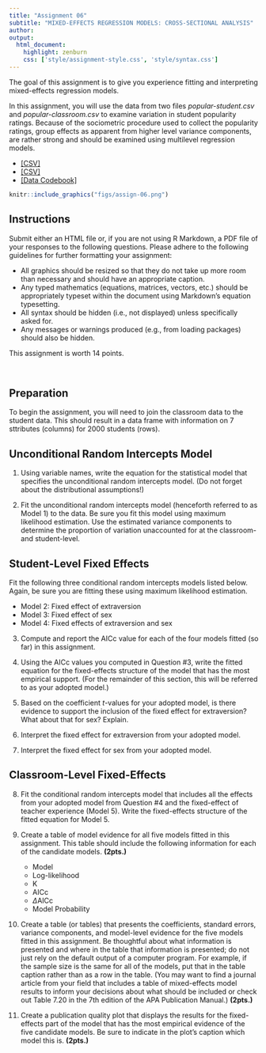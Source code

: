 ```yaml
---
title: "Assignment 06"
subtitle: "MIXED-EFFECTS REGRESSION MODELS: CROSS-SECTIONAL ANALYSIS"
author: 
output: 
  html_document:
    highlight: zenburn
    css: ['style/assignment-style.css', 'style/syntax.css']
---
```


The goal of this assignment is to give you experience fitting and interpreting mixed-effects regression models.

In this assignment, you will use the data from two files *popular-student.csv* and *popular-classroom.csv* to examine variation in student popularity ratings. Because of the sociometric procedure used to collect the popularity ratings, group effects as apparent from higher level variance components, are rather strong and should be examined using multilevel regression models.



- [[CSV]](https://raw.githubusercontent.com/zief0002/epsy-8252/master/data/popular-student.csv)
- [[CSV]](https://raw.githubusercontent.com/zief0002/epsy-8252/master/data/popular-classroom.csv)
- [[Data Codebook]](http://zief0002.github.io/epsy-8252/codebooks/popular.html)


```r
knitr::include_graphics("figs/assign-06.png")
```

## Instructions

Submit either an HTML file or, if you are not using R Markdown, a PDF file of your responses to the following questions. Please adhere to the following guidelines for further formatting your assignment:

- All graphics should be resized so that they do not take up more room than necessary and should have an appropriate caption.
- Any typed mathematics (equations, matrices, vectors, etc.) should be appropriately typeset within the document using Markdown's equation typesetting.
- All syntax should be hidden (i.e., not displayed) unless specifically asked for.
- Any messages or warnings produced (e.g., from loading packages) should also be hidden.

This assignment is worth 14 points.


<br />


## Preparation

To begin the assignment, you will need to join the classroom data to the student data. This should result in a data frame with information on 7 sttributes (columns) for 2000 students (rows). 


## Unconditional Random Intercepts Model

1. Using variable names, write the equation for the statistical model that specifies the unconditional random intercepts model. (Do not forget about the distributional assumptions!)

2. Fit the unconditional random intercepts model (henceforth referred to as Model 1) to the data. Be sure you fit this model using maximum likelihood estimation. Use the estimated variance components to determine the proportion of variation unaccounted for at the classroom- and student-level.


## Student-Level Fixed Effects

Fit the following three conditional random intercepts models listed below. Again, be sure you are fitting these using maximum likelihood estimation.

- Model 2: Fixed effect of extraversion
- Model 3: Fixed effect of sex
- Model 4: Fixed effects of extraversion and sex 

3. Compute and report the AICc value for each of the four models fitted (so far) in this assignment. 

4. Using the AICc values you computed in Question #3, write the fitted equation for the fixed-effects structure of the model that has the most empirical support. (For the remainder of this section, this will be referred to as your adopted model.)

5. Based on the coefficient *t*-values for your adopted model, is there evidence to support the inclusion of the fixed effect for extraversion? What about that for sex? Explain.

6. Interpret the fixed effect for extraversion from your adopted model.

7. Interpret the fixed effect for sex from your adopted model.


## Classroom-Level Fixed-Effects

8. Fit the conditional random intercepts model that includes all the effects from your adopted model from Question #4 and the fixed-effect of teacher experience (Model 5). Write the fixed-effects structure of the fitted equation for Model 5.


9. Create a table of model evidence for all five models fitted in this assignment. This table should include the following information for each of the candidate models. **(2pts.)**

    - Model
    - Log-likelihood
    - K
    - AICc
    - $\Delta$AICc
    - Model Probability
    
10. Create a table (or tables) that presents the coefficients, standard errors, variance components, and model-level evidence for the five models fitted in this assignment. Be thoughtful about what information is presented and where in the table that information is presented; do not just rely on the default output of a computer program. For example, if the sample size is the same for all of the models, put that in the table caption rather than as a row in the table. (You may want to find a journal article from your field that includes a table of mixed-effects model results to inform your decisions about what should be included or check out Table 7.20 in the 7th edition of the APA Publication Manual.) **(2pts.)**

11. Create a publication quality plot that displays the results for the fixed-effects part of the model that has the most empirical evidence of the five candidate models. Be sure to indicate in the plot's caption which model this is. **(2pts.)**

